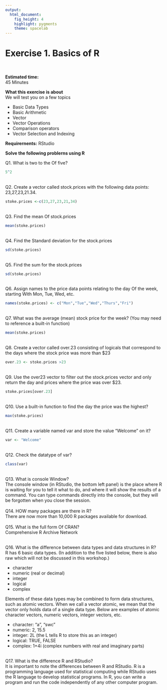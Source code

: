 ---
output: 
  html_document: 
    fig_height: 4
    highlight: pygments
    theme: spacelab
---

# Exercise 1. Basics of R

<br>  

<b>Estimated time: </b>  
45 Minutes 

<b>What this exercise is about</b>  
We will test you on a few topics  

* Basic Data Types   
* Basic Arithmetic   
* Vector   
* Vector Operations   
* Comparison operators     
* Vector Selection and Indexing  

<b>
Requirernents:</b> RStudio 
  
<b>Solve the following problerns using R
</b>

Q1. What is two to the Of five? 
```{r}
5^2
```
<br>
Q2. Create a vector called stock.prices with the following data points: 23,27,23,21.34.
```{r}
stoke.prices <-c(23,27,23,21,34)
```
<br>
Q3. Find the mean Of stock.prices
```{r}
mean(stoke.prices)
```
<br>
Q4. Find the Standard deviation for the stock.prices
```{r}
sd(stoke.prices)
```
<br>
Q5. Find the sum for the stock.prices
```{r}
sd(stoke.prices)
```
<br>
Q6. Assign names to the price data points relating to the day Of the week, starting With Mon, Tue, Wed, etc.
```{r}
names(stoke.prices) <- c("Mon","Tue","Wed","Thurs","Fri")
```
<br>
Q7. What was the average (mean) stock price for the week? (You may need to reference a built-in function) 
```{r}
mean(stoke.prices)
```
<br>
Q8. Create a vector called over.23 consisting of logicals that correspond to the days where the stock price was more than $23
```{r}
over.23 <- stoke.prices >23
```
<br>
Q9. Use the over23 vector to filter out the stock.prices vector and only return the day and prices where the price was over $23.
```{r}
stoke.prices[over.23]
```
<br>
Q10. Use a built-in function to find the day the price was the highest?
```{r}
max(stoke.prices)
```
<br>
Q11. Create a variable named var and store the value "Welcome" on it?
```{r}
var <- "Welcome"
```
<br>
Q12. Check the datatype of var?
```{r}
class(var)
```
<br>
Q13. What is console Window?  
The console window (in RStudio, the bottom left panel) is the place where R is waiting for you to tell it what to do, and where it will show the results of a command. You can type commands directly into the console, but they will be forgotten when you close the session.  
<br>
Q14. HOW many packages are there in R?  
There are now more than 10,000 R packages available for download.  
<br>
Q15. What is the full form Of CRAN?    
Comprehensive R Archive Network

<br>
Q16. What is the difference between data types and data structures in R?  
R has 6 basic data types. (In addition to the five listed below, there is also raw which will not be discussed in this workshop.)  

* character
* numeric (real or decimal)
* integer
* logical
* complex

Elements of these data types may be combined to form data structures, such as atomic vectors. When we call a vector atomic, we mean that the vector only holds data of a single data type. Below are examples of atomic character vectors, numeric vectors, integer vectors, etc.  

* character: "a", "swc"
* numeric: 2, 15.5
* integer: 2L (the L tells R to store this as an integer)
* logical: TRUE, FALSE
* complex: 1+4i (complex numbers with real and imaginary parts)

<br>
Q17. What is the difference R and RStudio?  
It is important to note the differences between R and RStudio. R is a programming language used for statistical computing while RStudio uses the R language to develop statistical programs. In R, you can write a program and run the code independently of any other computer program.  
